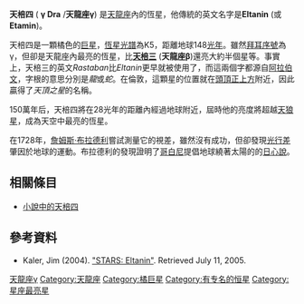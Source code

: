 {{Starbox begin |
   name=天棓四 (天龍座γ) }}
{{Starbox observe |
  epoch=J2000 |
  ra=17<sup>h</sup> 56<sup>m</sup> 36.4<sup>s</sup> |
  dec=+51° 29′ 20.3″ |
  appmag_v=2.24 |
  constell=[[天龍座|天龍座]]|
  星官 = [[紫微垣|紫微垣]] [[天棓|天棓]]}}
{{Starbox character |
  class=K5 III |
  b-v=1.52 |
  u-b=1.87 |
  variable=? }}
{{Starbox astrometry |
  radial_v=-28 |
  prop_mo_ra=-8.52 |
  prop_mo_dec=-23.05 |
  parallax=22.10 |
  p_error=0.46 |
  absmag_v=-1.04 }}
{{Starbox detail|
  mass=1.7 |
  radius=50 |
  luminosity=600 | 
  temperature=4,000 |
  metal=? |
  rotation=<17 km/s. |
  age=? }}
{{Starbox catalog |
  names=Etamin, Etanin, Ettanin, Rastaban, Rasaben,
Zenith star, 天龍座33、[[Harvard_Revised_catalogue|HR]] 6705,  [[Bonner_Durchmusterung|BD]] +51°2282, [[Henry_Draper_catalogue|HD]] 164058, [[Smithsonian_Astrophysical_Observatory_Star_Catalog|SAO]] 30653, FK5 676, [[Hipparcos_catalogue|HIP]] 87833. }} 
{{Starbox end}}

'''天棓四''' ( '''γ Dra''' /'''天龍座γ''') 是[[天龍座|天龍座]]內的恆星，他傳統的英文名字是'''Eltanin''' (或 '''Etamin''')。

天棓四是一顆橘色的[[巨星|巨星]]，[[恆星光譜|恆星光譜]]為K5，距離地球148[[光年|光年]]。雖然[[拜耳命名法|拜耳序號]]為γ，但卻是天龍座內最亮的恆星，比'''[[天棓三|天棓三]]''' ('''天龍座β''')還亮大約半個星等。事實上，天棓三的英文''Rastaban''比''Eltanin''更早就被使用了，而這兩個字都源自[[阿拉伯文|阿拉伯文]]，字根的意思分別是''龍''或''蛇''。在倫敦，這顆星的位置就在[[天頂|頭頂正上方]]附近，因此贏得了''天頂之星''的名稱。

150萬年后，天棓四將在28光年的距離內經過地球附近，屆時他的亮度將超越[[天狼星|天狼星]]，成為天空中最亮的恆星。 

在1728年，[[詹姆斯·布拉德利|詹姆斯·布拉德利]]嘗試測量它的視差，雖然沒有成功，但卻發現[[光行差|光行差]]肇因於地球的運動。布拉德利的發現證明了[[哥白尼|哥白尼]]提倡地球繞著太陽的的[[日心說|日心說]]。

== 相關條目 ==
* [[小說中的恆星和行星#天棓四|小說中的天棓四]]

== 參考資料 ==
{{refbegin}}
*Kaler, Jim (2004). [https://web.archive.org/web/20080905042302/http://www.astro.uiuc.edu/~kaler/sow/eltanin.html "STARS: Eltanin"]. Retrieved July 11, 2005.
{{refend}}

[[Category:拜耳天體|天龍座γ]]
[[Category:天龍座|Category:天龍座]]
[[Category:橘巨星|Category:橘巨星]]
[[Category:有专名的恒星|Category:有专名的恒星]]
[[Category:星座最亮星|Category:星座最亮星]]

{{star-stub}}